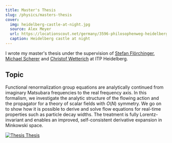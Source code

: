 ```yaml
---
title: Master's Thesis
slug: /physics/masters-thesis
cover:
  img: heidelberg-castle-at-night.jpg
  source: Alex Meyer
  url: https://locationscout.net/germany/3596-philosophenweg-heidelberg
  caption: Heidelberg castle at night
---
```


I wrote my master's thesis under the supervision of [Stefan Flörchinger](https://www.thphys.uni-heidelberg.de/~floerchinger), [Michael Scherer](https://www.thp.uni-koeln.de/~scherer) and [Christof Wetterich](https://www.thphys.uni-heidelberg.de/~wetterich) at ITP Heidelberg.

## Topic

Functional renormalization group equations are analytically continued from imaginary Matsubara frequencies to the real frequency axis. In this formalism, we investigate the analytic structure of the flowing action and the propagator for a theory of scalar fields with $O(N)$ symmetry. We go on to show how it is possible to derive and solve flow equations for real-time properties such as particle decay widths. The treatment is fully Lorentz-invariant and enables an improved, self-consistent derivative expansion in Minkowski space.

<DocsGrid>

[![Thesis](thesis.png) Thesis](thesis.pdf)

</DocsGrid>
